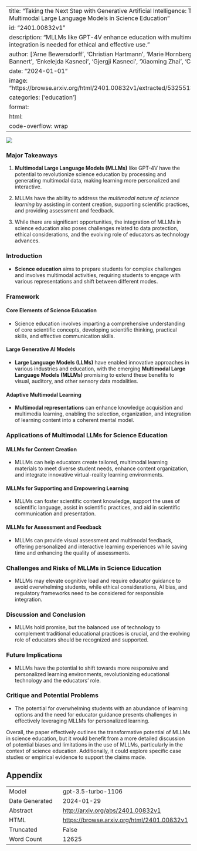 
---
title: "Taking the Next Step with Generative Artificial Intelligence: The Transformative Role of Multimodal Large Language Models in Science Education"
id: "2401.00832v1"
description: "MLLMs like GPT-4V enhance education with multimodal learning, but careful integration is needed for ethical and effective use."
author: ['Arne Bewersdorff', 'Christian Hartmann', 'Marie Hornberger', 'Kathrin Seßler', 'Maria Bannert', 'Enkelejda Kasneci', 'Gjergji Kasneci', 'Xiaoming Zhai', 'Claudia Nerdel']
date: "2024-01-01"
image: "https://browse.arxiv.org/html/2401.00832v1/extracted/5325513/figures/Intersect_eye.png"
categories: ['education']
format:
  html:
    code-overflow: wrap
---

![](https://browse.arxiv.org/html/2401.00832v1/extracted/5325513/figures/Intersect_eye.png)

### Major Takeaways

1. **Multimodal Large Language Models (MLLMs)** like GPT-4V have the potential to revolutionize science education by processing and generating multimodal data, making learning more personalized and interactive.

2. MLLMs have the ability to address the *multimodal nature of science learning* by assisting in content creation, supporting scientific practices, and providing assessment and feedback.

3. While there are significant opportunities, the integration of MLLMs in science education also poses challenges related to data protection, ethical considerations, and the evolving role of educators as technology advances.

### Introduction

- **Science education** aims to prepare students for complex challenges and involves multimodal activities, requiring students to engage with various representations and shift between different modes.

### Framework

#### Core Elements of Science Education

- Science education involves imparting a comprehensive understanding of core scientific concepts, developing scientific thinking, practical skills, and effective communication skills.

#### Large Generative AI Models

- **Large Language Models (LLMs)** have enabled innovative approaches in various industries and education, with the emerging **Multimodal Large Language Models (MLLMs)** promising to extend these benefits to visual, auditory, and other sensory data modalities.

#### Adaptive Multimodal Learning

- **Multimodal representations** can enhance knowledge acquisition and multimedia learning, enabling the selection, organization, and integration of learning content into a coherent mental model.

### Applications of Multimodal LLMs for Science Education

#### MLLMs for Content Creation

- MLLMs can help educators create tailored, multimodal learning materials to meet diverse student needs, enhance content organization, and integrate innovative virtual-reality learning environments.

#### MLLMs for Supporting and Empowering Learning

- MLLMs can foster scientific content knowledge, support the uses of scientific language, assist in scientific practices, and aid in scientific communication and presentation.

#### MLLMs for Assessment and Feedback

- MLLMs can provide visual assessment and multimodal feedback, offering personalized and interactive learning experiences while saving time and enhancing the quality of assessments.

### Challenges and Risks of MLLMs in Science Education

- MLLMs may elevate cognitive load and require educator guidance to avoid overwhelming students, while ethical considerations, AI bias, and regulatory frameworks need to be considered for responsible integration.

### Discussion and Conclusion

- MLLMs hold promise, but the balanced use of technology to complement traditional educational practices is crucial, and the evolving role of educators should be recognized and supported.

### Future Implications

- MLLMs have the potential to shift towards more responsive and personalized learning environments, revolutionizing educational technology and the educators’ role.

### Critique and Potential Problems

- The potential for overwhelming students with an abundance of learning options and the need for educator guidance presents challenges in effectively leveraging MLLMs for personalized learning.

Overall, the paper effectively outlines the transformative potential of MLLMs in science education, but it would benefit from a more detailed discussion of potential biases and limitations in the use of MLLMs, particularly in the context of science education. Additionally, it could explore specific case studies or empirical evidence to support the claims made.

## Appendix

|          |          |
|----------|----------|
| Model     | gpt-3.5-turbo-1106       |
| Date Generated     | 2024-01-29       |
| Abstract | [http://arxiv.org/abs/2401.00832v1](http://arxiv.org/abs/2401.00832v1)        |
| HTML     | [https://browse.arxiv.org/html/2401.00832v1](https://browse.arxiv.org/html/2401.00832v1)       |
| Truncated       | False       |
| Word Count       | 12625       |
